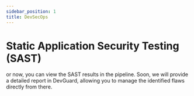 ```yaml
---
sidebar_position: 1
title: DevSecOps
---
```



# Static Application Security Testing (SAST)

<Callout type="info" emoji="ℹ️">
  or now, you can view the SAST results in the pipeline. Soon, we will provide a detailed report in DevGuard, allowing you to manage the identified flaws directly from there.
</Callout>